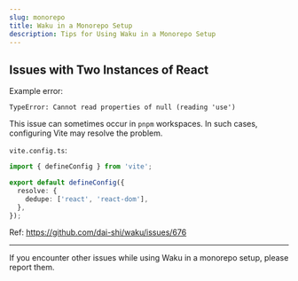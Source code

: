```yaml
---
slug: monorepo
title: Waku in a Monorepo Setup
description: Tips for Using Waku in a Monorepo Setup
---
```


## Issues with Two Instances of React

Example error:

```
TypeError: Cannot read properties of null (reading 'use')
```

This issue can sometimes occur in `pnpm` workspaces. In such cases, configuring Vite may resolve the problem.

`vite.config.ts`:

```ts
import { defineConfig } from 'vite';

export default defineConfig({
  resolve: {
    dedupe: ['react', 'react-dom'],
  },
});
```

Ref: https://github.com/dai-shi/waku/issues/676

---

If you encounter other issues while using Waku in a monorepo setup, please report them.
